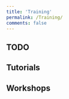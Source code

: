 ```yaml
---
title: 'Training'
permalink: /Training/
comments: false
---
```


## TODO

## Tutorials

## Workshops


